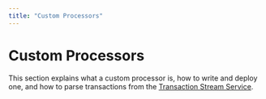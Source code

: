 ```yaml
---
title: "Custom Processors"
---
```


# Custom Processors


<BetaNotice />

This section explains what a custom processor is, how to write and deploy one, and how to parse transactions from the [Transaction Stream Service](./txn-stream.mdx).
